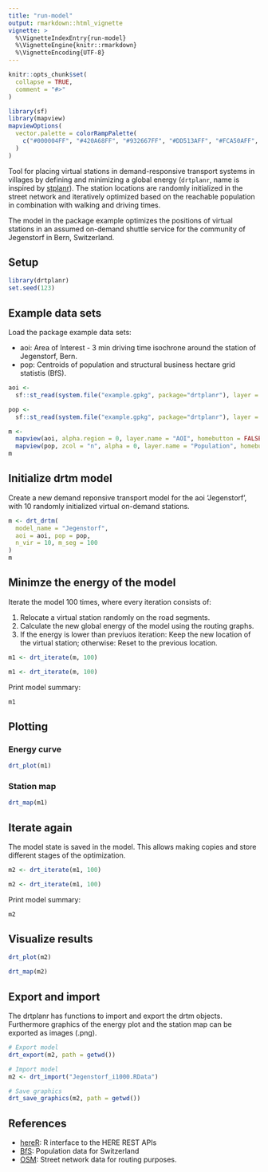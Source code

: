 ```yaml
---
title: "run-model"
output: rmarkdown::html_vignette
vignette: >
  %\VignetteIndexEntry{run-model}
  %\VignetteEngine{knitr::rmarkdown}
  %\VignetteEncoding{UTF-8}
---
```


```r
knitr::opts_chunk$set(
  collapse = TRUE,
  comment = "#>"
)

library(sf)
library(mapview)
mapviewOptions(
  vector.palette = colorRampPalette(
    c("#000004FF", "#420A68FF", "#932667FF", "#DD513AFF", "#FCA50AFF", "#FCFFA4FF")
  )
)
```

Tool for placing virtual stations in demand-responsive transport systems in villages by defining and minimizing a global energy (`drtplanr`, name is inspired by [stplanr](https://github.com/ropensci/stplanr)). The station locations are randomly initialized in the street network and iteratively optimized based on the reachable population in combination with walking and driving times.

The model in the package example optimizes the positions of virtual stations in an assumed on-demand shuttle service for the community of Jegenstorf in Bern, Switzerland. 

## Setup
```r
library(drtplanr)
set.seed(123)
```

## Example data sets
Load the package example data sets:

* aoi: Area of Interest - 3 min driving time isochrone around the station of Jegenstorf, Bern.
* pop: Centroids of population and structural business hectare grid statistis (BfS).

```r
aoi <- 
  sf::st_read(system.file("example.gpkg", package="drtplanr"), layer = "aoi")

pop <- 
  sf::st_read(system.file("example.gpkg", package="drtplanr"), layer = "pop")

m <-
  mapview(aoi, alpha.region = 0, layer.name = "AOI", homebutton = FALSE) +
  mapview(pop, zcol = "n", alpha = 0, layer.name = "Population", homebutton = FALSE)
m
```

## Initialize drtm model
Create a new demand reponsive transport model for the aoi 'Jegenstorf', with 10 randomly initialized virtual on-demand stations.
```r
m <- drt_drtm(
  model_name = "Jegenstorf",
  aoi = aoi, pop = pop,
  n_vir = 10, m_seg = 100
)
m
```

## Minimze the energy of the model
Iterate the model 100 times, where every iteration consists of:

1. Relocate a virtual station randomly on the road segments.
2. Calculate the new global energy of the model using the routing graphs.
3. If the energy is lower than previuos iteration: Keep the new location of the virtual station; otherwise: Reset to the previous location.

```r
m1 <- drt_iterate(m, 100)
```

```r
m1 <- drt_iterate(m, 100)
```

Print model summary:
```r
m1
```

## Plotting
### Energy curve
```r
drt_plot(m1)
```

### Station map
```r
drt_map(m1)
```

## Iterate again
The model state is saved in the model. This allows making copies and store different stages of the optimization.
```r
m2 <- drt_iterate(m1, 100)
```

```r
m2 <- drt_iterate(m1, 100)
```

Print model summary:
```r
m2
```

## Visualize results
```r
drt_plot(m2)
```

```r
drt_map(m2)
```

## Export and import
The drtplanr has functions to import and export the drtm objects. Furthermore graphics of the energy plot and the station map can be exported as images (.png).
```r
# Export model
drt_export(m2, path = getwd())

# Import model
m2 <- drt_import("Jegenstorf_i1000.RData")

# Save graphics
drt_save_graphics(m2, path = getwd())
```

## References
* [hereR](https://github.com/munterfinger/hereR): R interface to the HERE REST APIs 
* [BfS](https://www.bfs.admin.ch/): Population data for Switzerland
* [OSM](https://www.openstreetmap.org/): Street network data for routing purposes.

